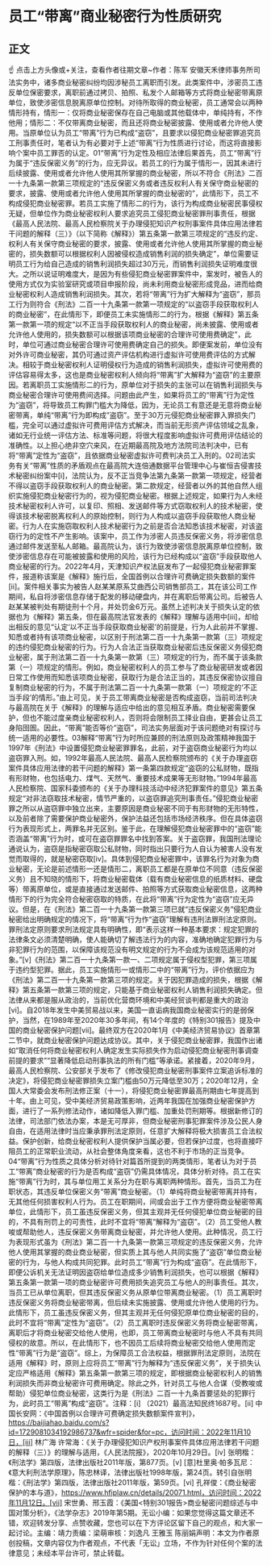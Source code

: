 # 员工“带离”商业秘密行为性质研究
## 正文
☝ 点击上方头像或+关注，查看作者往期文章~作者：陈军 安徽天禾律师事务所司法实务中，诸多商业秘密纠纷均因涉秘员工离职而引发。此类案件中，涉密员工违反单位保密要求，离职前通过拷贝、拍照、私发个人邮箱等方式将商业秘密带离原单位，致使涉密信息脱离原单位控制。对待所取得的商业秘密，员工通常会以两种情形持有，情形一：仅将商业秘密保存在自己电脑或其他载体中，单纯持有，不作他用；情形二：不仅带离商业秘密，而且还将商业秘密披露、使用或者允许他人使用。当原单位认为员工“带离”行为已构成“盗窃”，且要求以侵犯商业秘密罪追究员工刑事责任时，笔者认为有必要对于上述“带离”行为性质进行讨论，而这将直接影响个案中员工罪否的认定。01“带离”行为定性及相应法律后果首先，员工“带离”行为属于“违反保密义务”的行为，应无异议。若员工的行为属于情形一，因其未进行后续披露、使用或者允许他人使用其所掌握的商业秘密，所以不符合《刑法》二百一十九条第一款第三项规定的“违反保密义务或者违反权利人有关保守商业秘密的要求，披露、使用或者允许他人使用其所掌握的商业秘密的”，此情形下，员工不构成侵犯商业秘密罪。若员工实施了情形二的行为，该行为构成商业秘密民事侵权无疑，但单位作为商业秘密权利人要求追究员工侵犯商业秘密罪刑事责任，根据《最高人民法院、最高人民检察院关于办理侵犯知识产权刑事案件具体应用法律若干问题的解释（三）》（以下简称《解释》）第五条第一款第三项规定的“违反约定、权利人有关保守商业秘密的要求，披露、使用或者允许他人使用其所掌握的商业秘密的，损失数额可以根据权利人因被侵权造成销售利润的损失确定”，单位需要证明员工行为给自己造成的销售利润损失超过30万元，而销售利润损失证明难度很大。之所以说证明难度大，是因为有些侵犯商业秘密罪案件中，案发时，被告人的使用方式仅为实验室研究或项目申报阶段，尚未利用商业秘密形成竞品，进而给商业秘密权利人造成销售利润损失。其次，若将“带离”行为扩大解释为“盗窃”，那员工行为则符合《刑法》二百一十九条第一款第一项规定的“以盗窃手段获取权利人的商业秘密”，在此情形下，即便员工未实施情形二的行为，根据《解释》第五条第一款第一项的规定“以不正当手段获取权利人的商业秘密，尚未披露、使用或者允许他人使用的，损失数额可以根据该项商业秘密的合理许可使用费确定”，此时，单位可通过商业秘密合理许可使用费确定自己的损失。即便案发前，单位没有对外许可商业秘密，其仍可通过资产评估机构进行虚拟许可使用费评估的方式解决。相较于商业秘密权利人证明侵权行为造成的销售利润损失，虚拟许可使用费的评估容易得太多，这也是商业秘密权利人倾向将“带离”扩大解释为“盗窃”的主要原因。若离职员工实施情形二的行为，原单位对于损失的主张可以在销售利润损失与商业秘密合理许可使用费间选择。问题由此产生，如果将员工的“带离”行为定性为“盗窃”，将导致员工构罪门槛大为降低，因为，无论员工有意还是无意将商业秘密带离，单纯“带离”行为即构成”盗窃”。至于30万元侵犯商业秘密罪入罪损失门槛，完全可以通过虚拟许可费用评估方式解决，而当前无形资产评估领域之乱象，诸如无行业统一评估方法、标准等问题，将很大程度影响虚拟许可费用评估结论的准确性。以上担心绝非空穴来风，在近期最高院及地方法院司法判决中，已有将“带离”定性为“盗窃”，且依据商业秘密虚拟许可费判决员工入刑的。02司法实务有关“带离”性质的矛盾观点在最高院大连倍通数据平台管理中心与崔恒吉侵害技术秘密纠纷案中[i]，法院认为，反不正当竞争法第九条第一款第一项规定，经营者不得以盗窃手段获取权利人的商业秘密。第二款规定，经营者以外的其他自然人组织实施侵犯商业秘密行为的，视为侵犯商业秘密。根据上述规定，如果行为人未经技术秘密权利人许可，以复印、照相、发送邮件等方式窃取权利人的技术秘密，使得该技术秘密脱离权利人的原始控制，则行为人构成以盗窃手段获取他人商业秘密。行为人在实施窃取权利人技术秘密行为之前是否合法知悉该技术秘密，对该盗窃行为的定性不产生影响。该案中，员工作为涉密人员违反保密义务，将涉密信息通过邮件发送至私人邮箱。最高院认为，该行为致使涉密信息脱离原单位控制，致使涉密信息存在可能被披露和使用的风险，该行为已经构成以“盗窃”手段获取他人商业秘密的行为。2022年4月，天津知识产权法庭发布了一起侵犯商业秘密罪案件，报道称该案是《解释》施行后，全国首例以合理许可费确定损失数额的案件[ii]。案件相关事实为被告人赵某某原系艾曲西公司销售部员工，其在该公司工作期间，私自将涉密信息存储于配发的移动硬盘内，并在离职后带离公司。后被告人赵某某被判处有期徒刑十个月，并处罚金6万元。虽然上述判决关于损失认定的依据也为《解释》第五条，但在最高院法官发表的《解释》理解与适用中[iii]，却给出相反的意见“认定‘以不正当手段获取商业秘密’的前提是，行为人此前并不掌握、知悉或者持有该项商业秘密，以区别于刑法第二百一十九条第一款第（三）项规定的违约侵犯商业秘密的行为。行为人合法正当获取商业秘密后违反保密义务侵犯商业秘密，属于刑法第二百一十九条第一款第（三）项规定的行为，而不属于该条款第（一）项规定的情形。例如，商业秘密权利人的员工参与了商业秘密研发或者因日常工作使用而知悉该项商业秘密，获取行为是合法正当的，其违反保密协议擅自复制商业秘密的行为，不属于刑法第二百一十九条第一款第（一）项规定的‘不正当手段’的情形。”由上可见，关于员工带离商业秘密是否构成盗窃，当前司法判决与最高院在关于《解释》的理解与适应中给出的意见相互矛盾。商业秘密需要保护，但也不能过度亲商业秘密权利人，否则将会限制员工择业自由，更甚会让员工身陷囹圄。因此，“带离”能否等价“盗窃”，司法实务层面对于该问题绝对有探讨与统一适用的必要性。03解释“带离”行为时所应兼顾的刑法原则及政策精神我国于1997年《刑法》中设置侵犯商业秘密罪罪名，此前，对于盗窃商业秘密行为均以盗窃罪入刑。如，1992年最高人民法院、最高人民检察院颁布的《关于办理盗窃案件具体应用法律的若干问题的解释》第一条第四款规定“盗窃的公私财物，既指有形财物，也包括电力、煤气、天然气、重要技术成果等无形财物。”1994年最高人民检察院、国家科委颁布的《关于办理科技活动中经济犯罪案件的意见》第五条规定“对非法窃取技术秘密，情节严重的，以盗窃罪追究刑事责任。”侵犯商业秘密罪之所以从盗窃罪中独立出来，主要原因是商业秘密不同于有形财物的无形特性，以及前者除了需要保护商业秘密外，保护法益还包括市场经济秩序。但在具体盗窃行为表现形式上，两罪名并无区别。鉴于此，在理解侵犯商业秘密罪中的“盗窃”能否涵盖“带离”行为时，或可在盗窃罪罪名中找到答案。关于盗窃罪，我国刑法理论通说认为，盗窃是指秘密窃取公私财物，同时指出只要行为人自认为被害人没有发觉而取得的，就是秘密窃取[iv]。具体到侵犯商业秘密罪中，该罪名行为对象为商业秘密，无论是前述情形一还是情形二，离职员工都是在原单位不同意（违反保密义务）且不知晓的情形下，将商业秘密载体（载有商业秘密信息的纸质材料、硬盘等）带离原单位，或是直接通过发送邮件、拍照等方式获取商业秘密信息，这两种情形下的行为完全符合秘密窃取的特质，在此将“带离”行为定性为“盗窃”应无异议。但是，在《刑法》第二百一十九条第一款第三项已就“违反保密义务”侵犯商业秘密给出明确规定的情况下，将“带离”行为作“盗窃”理解有违刑法罪刑法定原则。罪刑法定原则要求刑法规定具有明确性，即“表示这样一种基本要求：规定犯罪的法律条文必须清楚明确，使人能确切了解违法行为的内容，准确地确定犯罪行为与非犯罪行为的范围，以保障该规范没有明文规定的行为不会成为该规范适用的对象。”[v]《刑法》第二百一十九条第一款一、二项规定属于侵权型犯罪，第三项属于违约型犯罪。据此，员工实施情形一或情形二中的“带离”行为，评价依据应为《刑法》第二百一十九条第一款第三项的规定。关于因犯罪造成的损失，根据《解释》第五条第一款第三项的规定，只能基于商业秘密权利人销售利润损失确定。但法律从来都是服从政治的，当前优化营商环境和中美经贸谈判都是重大的政治[vi]。自2018年发生中美贸易战以来，美国一直诟病我国商业秘密实行的是弱保护，当然，在1989年至2020年30多年间，有14个年度的《特别301报告》提及中国的商业秘密保护问题[vii]。最终双方在2020年1月《中美经济贸易协议》首章第二节中，就商业秘密保护问题达成协议。其中，关于侵犯商业秘密罪，我国作出诸如“取消任何将商业秘密权利人确定发生实际损失作为启动侵犯商业秘密刑事调查前提的要求”“显著降低启动刑事执法的所有门槛”等承诺。紧接着，2020年9月，最高人民检察院、公安部关于发布了《修改侵犯商业秘密刑事案件立案追诉标准的决定》，将侵犯商业秘密罪损失立案门槛由50万元降低至30万；2020年12月，全国人大常委会发布刑法修正案（十一），将侵犯商业秘密罪最高刑期由七年提高到十年。由上可见，受中美经济贸易政策影响，近两年我国在加强商业秘密保护方面，进行了一系列修法动作，诸如降低入罪门槛、加重处罚刑期等。根据新修订的法律，司法部门依法办案，本是无可厚非，但商业秘密刑事犯罪案件涉及公民人身自由，在适用法律时当应秉承罪刑法定原则，任意扩大解释将极大损害员工合法权益。保护创新，给商业秘密权利人提供保护当属必要，但若保护过度，也将直接吓阻员工的正常职业流动，从社会整体角度来看，这也不利于市场的正当竞争。04“带离”行为性质之具体分析对待针对篇首所提到的两类情形，笔者认为对于员工“带离”商业秘密的行为是否构成“盗窃”仍需具体情况，具体分析对待。员工在实施“带离”行为时，其与单位用工关系分为在职与离职两种情形。首先，当员工为在职状态，其违反单位保密义务“带离”商业秘密。（1）单纯将商业秘密带离并持有，无其他任何损害权利人行为。员工在职期间，间或会出于工作方便将商业秘密带离单位，此情形下，员工虽违反保密义务，但其主观并无任何侵犯单位商业秘密的目的，不具有刑罚上的可责性，此时不宜将“带离”解释为“盗窃”。（2）员工受他人教唆或帮助他人，违反保密义务带离商业秘密，并允许他人使用。此种情况，员工行为表现形式虽为《刑法》第二百一十九条第一款第三项规定的违反保密义务，允许他人使用其掌握的商业商业秘密，但实质上其与他人共同实施了“盗窃”单位商业秘密的行为，与他人构成共同犯罪。此时员工“带离”行为构成“盗窃”。在此情形下，即便公诉机关无法证明因盗窃给单位造成多少销售利润损失，也可以根据《解释》第五条第一款第一项的商业秘密许可费用损失追究员工与他人的刑事责任。其次，当员工已从单位离职，但其违反保密义务从原单位带离商业秘密。（1）员工离职时违反保密义务将商业秘密带离，但后续未实施披露、使用或允许他人使用的行为。此情形下，员工虽违反保密义务，但其主观并无任何侵犯原单位商业秘密的目的，此时不宜将“带离”定性为“盗窃”。（2）员工离职时违反保密义务将商业秘密带离，离职后才将商业秘密交给他人使用，也即，员工带离商业秘密时与他人不具有共同侵权的故意。所以，在此情形下，也不因员工后续将商业秘密交给他人使用而定性“带离”行为是“盗窃”。综上，为保障员工合法权益，根据罪刑法定原则，法院在适用《解释》时，原则上应将员工“带离”行为解释为“违反保密义务”，关于损失认定应严格适用《解释》第五条第一款第三项的规定，即根据商业秘密权利人的销售利润损失而非商业秘密许可费用确定。除此之外，针对员工与他人合谋（受教唆或帮助）侵犯单位商业秘密，这类行为是《刑法》二百一十九条首要惩处的犯罪行为，此时员工“带离”构成“盗窃”。注释：[i] （2021）最高法知民终1687号。[ii] 中国长安网：《中国首例以合理许可费确定损失数额案件宣判》，https://baijiahao.baidu.com/s?id=1729081034192986737&wfr=spider&for=pc，访问时间：2022年11月10日，[iii] 林广海 许常海：《关于办理侵犯知识产权刑事案件具体应用法律若干问题的解释（三）》的理解与适用，《人民法院报》，2020年10月29日。[iv] 张明楷：《刑法学》第四版，法律出版社2011年版，第877页。[v] [意]杜里奥·帕多瓦尼：《意大利刑法学原理》，陈忠林译，法律出版社1998年版，第24页。转引自张明楷：《刑法学》第四版，法律出版社2011年版，第59页。[vi] 孔祥俊：《商业秘密保护的本与道》，https://www.hfiplaw.cn/details/20071.html，访问时间：2022年11月12日。[vii] 宋世勇、邢玉霞：《美国<特别301报告>商业秘密问题综述与中国对策分析》，《法学杂志》2019年第5期。无讼小编：如果您觉得这篇文章还不错，欢迎转发分享、点赞收藏，您也可以在下方评论区留下自己的观点，和大家一起讨论。主编：靖力责编：梁萌审核：刘逸凡 王雅玉 陈丽娟声明：本文为作者原创投稿，文章内容仅为作者观点，不代表「无讼」立场，不作为针对任何个案的法律意见；未经本平台许可，禁止转载。